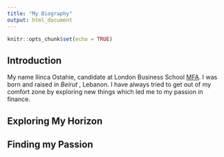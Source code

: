 ```yaml
---
title: "My Biography"
output: html_document
---
```


```r
knitr::opts_chunk$set(echo = TRUE)
```

## Introduction

My name Ilinca Ostahie, candidate at London Business School [MFA](https://www.london.edu/masters-degrees/masters-in-financial-analysis?sc_camp=E6402B8ED1B34D3A80320FD55B304E23&gclid=Cj0KCQjw-uH6BRDQARIsAI3I-UfOH5FInJ3Sug01FeERJoBaPMBTGbdszioovGjJWyXoJ-OrbEGk0A8aAjM5EALw_wcB). I was born and raised in *Beirut* , Lebanon. I have always tried to get out of my comfort zone by exploring new things which led me to my passion in finance.

## Exploring My Horizon



## Finding my Passion

